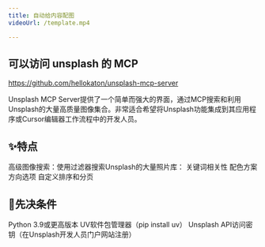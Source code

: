 ```yaml
---
title: 自动给内容配图
videoUrl: /template.mp4

---
```


## 可以访问 unsplash 的 MCP

https://github.com/hellokaton/unsplash-mcp-server

Unsplash MCP Server提供了一个简单而强大的界面，通过MCP搜索和利用Unsplash的大量高质量图像集合。非常适合希望将Unsplash功能集成到其应用程序或Cursor编辑器工作流程中的开发人员。

## ✨特点

高级图像搜索：使用过滤器搜索Unsplash的大量照片库：
关键词相关性
配色方案
方向选项
自定义排序和分页

## 🔧先决条件

Python 3.9或更高版本
UV软件包管理器（pip install uv）
Unsplash API访问密钥（在Unsplash开发人员门户网站注册）